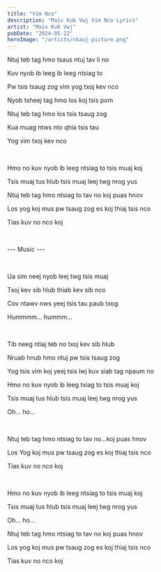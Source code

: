 ```yaml
---
title: "Vim Nco"
description: "Maiv Kub Vwj Vim Nco Lyrics"
artist: "Maiv Kub Vwj"
pubDate: "2024-05-22"
heroImage: "/artists/nkauj-picture.png"
---
```


Ntuj teb tag hmo tsaus ntuj tav li no

Kuv nyob ib leeg ib leeg ntsiag to

Pw tsis tsaug zog vim yog txoj kev nco

Nyob tsheej tag hmo los koj tsis pom

Ntuj teb tag hmo los tsis tsaug zog

Kua muag ntws nto qhia tsis tau

Yog vim txoj kev nco

<br />

Hmo no kuv nyob ib leeg ntsiag to tsis muaj koj

Tsis muaj tus hlub tsis muaj leej twg nrog yus

Ntuj teb tag hmo ntsiag to tav no koj puas hnov

Los yog koj mus pw tsaug zog es koj thiaj tsis nco

Tias kuv no nco koj

<br />

--- Music ---

<br />

Ua sim neej nyob leej twg tsis muaj

Txoj kev sib hlub thiab kev sib nco

Cov ntawv nws yeej tsis tau paub txog

Hummmm... hummm...

<br />

Tib neeg ntiaj teb no txoj kev sib hlub

Nruab hnub hmo ntuj pw tsis tsaug zog

Yog tsis vim koj yeej tsis lwj kuv siab tag npaum no

Hmo no kuv nyob ib leeg txiag to tsis muaj koj

Tsis muaj tus hlub tsis muaj leej twg nrog yus

Oh... ho...

<br />

Ntuj teb tag hmo ntsiag to tav no…koj puas hnov

Los Yog koj mus pw tsaug zog es koj thiaj tsis nco

Tias kuv no nco koj

<br />

Hmo no kuv nyob ib leeg ntsiag to tsis muaj koj

Tsis muaj tus hlub tsis muaj leej twg nrog yus

Oh... ho...

Ntuj teb tag hmo ntsiag to tav no koj puas hnov

Los yog koj mus pw tsaug zog es koj thiaj tsis nco

Tias kuv no nco koj
